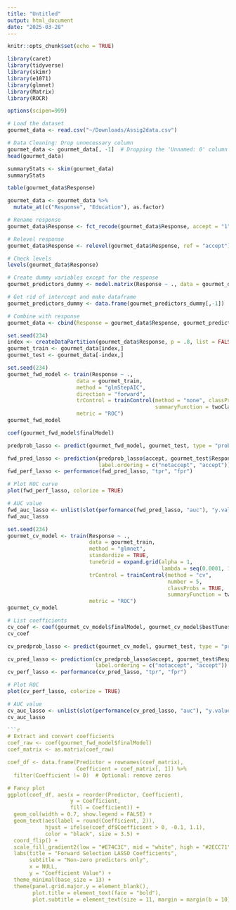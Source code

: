 ```yaml
---
title: "Untitled"
output: html_document
date: "2025-03-28"
---
```


```r
knitr::opts_chunk$set(echo = TRUE)
```

```r
library(caret)
library(tidyverse)
library(skimr)
library(e1071)
library(glmnet)
library(Matrix)
library(ROCR)
```

```r
options(scipen=999)

# Load the dataset
gourmet_data <- read.csv("~/Downloads/Assig2data.csv")

# Data Cleaning: Drop unnecessary column
gourmet_data <- gourmet_data[, -1]  # Dropping the 'Unnamed: 0' column
head(gourmet_data)
```

```r
summaryStats <- skim(gourmet_data)
summaryStats
```

```r
table(gourmet_data$Response)

gourmet_data <- gourmet_data %>%
  mutate_at(c("Response", "Education"), as.factor) 

# Rename response
gourmet_data$Response <- fct_recode(gourmet_data$Response, accept = "1", notaccept = "0")

# Relevel response
gourmet_data$Response <- relevel(gourmet_data$Response, ref = "accept")

# Check levels
levels(gourmet_data$Response)
```

```r
# Create dummy variables except for the response
gourmet_predictors_dummy <- model.matrix(Response ~ ., data = gourmet_data)

# Get rid of intercept and make dataframe
gourmet_predictors_dummy <- data.frame(gourmet_predictors_dummy[,-1])

# Combine with response
gourmet_data <- cbind(Response = gourmet_data$Response, gourmet_predictors_dummy)
```

```r
set.seed(234)
index <- createDataPartition(gourmet_data$Response, p = .8, list = FALSE)
gourmet_train <- gourmet_data[index,]
gourmet_test <- gourmet_data[-index,]
```

```r
set.seed(234)
gourmet_fwd_model <- train(Response ~ .,
                      data = gourmet_train,
                      method = "glmStepAIC",
                      direction = "forward",
                      trControl = trainControl(method = "none", classProbs = TRUE,
                                               summaryFunction = twoClassSummary), 
                      metric = "ROC")
gourmet_fwd_model
```

```r
coef(gourmet_fwd_model$finalModel)
```

```r
predprob_lasso <- predict(gourmet_fwd_model, gourmet_test, type = "prob")

fwd_pred_lasso <- prediction(predprob_lasso$accept, gourmet_test$Response,
                             label.ordering = c("notaccept", "accept"))
fwd_perf_lasso <- performance(fwd_pred_lasso, "tpr", "fpr")

# Plot ROC curve
plot(fwd_perf_lasso, colorize = TRUE)
```

```r
# AUC value
fwd_auc_lasso <- unlist(slot(performance(fwd_pred_lasso, "auc"), "y.values"))
fwd_auc_lasso
```

```r
set.seed(234)
gourmet_cv_model <- train(Response ~ .,
                          data = gourmet_train,
                          method = "glmnet",
                          standardize = TRUE,
                          tuneGrid = expand.grid(alpha = 1,
                                                 lambda = seq(0.0001, 1, length = 20)),
                          trControl = trainControl(method = "cv",
                                                   number = 5,
                                                   classProbs = TRUE,
                                                   summaryFunction = twoClassSummary),
                          metric = "ROC")
gourmet_cv_model
```

```r
# List coefficients
cv_coef <- coef(gourmet_cv_model$finalModel, gourmet_cv_model$bestTune$lambda)
cv_coef
```

```r
cv_predprob_lasso <- predict(gourmet_cv_model, gourmet_test, type = "prob")

cv_pred_lasso <- prediction(cv_predprob_lasso$accept, gourmet_test$Response,
                            label.ordering = c("notaccept", "accept"))
cv_perf_lasso <- performance(cv_pred_lasso, "tpr", "fpr")

# Plot ROC
plot(cv_perf_lasso, colorize = TRUE)
```

```r
# AUC value
cv_auc_lasso <- unlist(slot(performance(cv_pred_lasso, "auc"), "y.values"))
cv_auc_lasso
```


```r
```r
# Extract and convert coefficients
coef_raw <- coef(gourmet_fwd_model$finalModel)
coef_matrix <- as.matrix(coef_raw)

coef_df <- data.frame(Predictor = rownames(coef_matrix),
                      Coefficient = coef_matrix[, 1]) %>%
  filter(Coefficient != 0)  # Optional: remove zeros

# Fancy plot
ggplot(coef_df, aes(x = reorder(Predictor, Coefficient), 
                    y = Coefficient, 
                    fill = Coefficient)) +
  geom_col(width = 0.7, show.legend = FALSE) +
  geom_text(aes(label = round(Coefficient, 2)), 
            hjust = ifelse(coef_df$Coefficient > 0, -0.1, 1.1), 
            color = "black", size = 3.5) +
  coord_flip() +
  scale_fill_gradient2(low = "#E74C3C", mid = "white", high = "#2ECC71", midpoint = 0) +
  labs(title = "Forward Selection LASSO Coefficients",
       subtitle = "Non-zero predictors only",
       x = NULL,
       y = "Coefficient Value") +
  theme_minimal(base_size = 13) +
  theme(panel.grid.major.y = element_blank(),
        plot.title = element_text(face = "bold"),
        plot.subtitle = element_text(size = 11, margin = margin(b = 10)))
```


